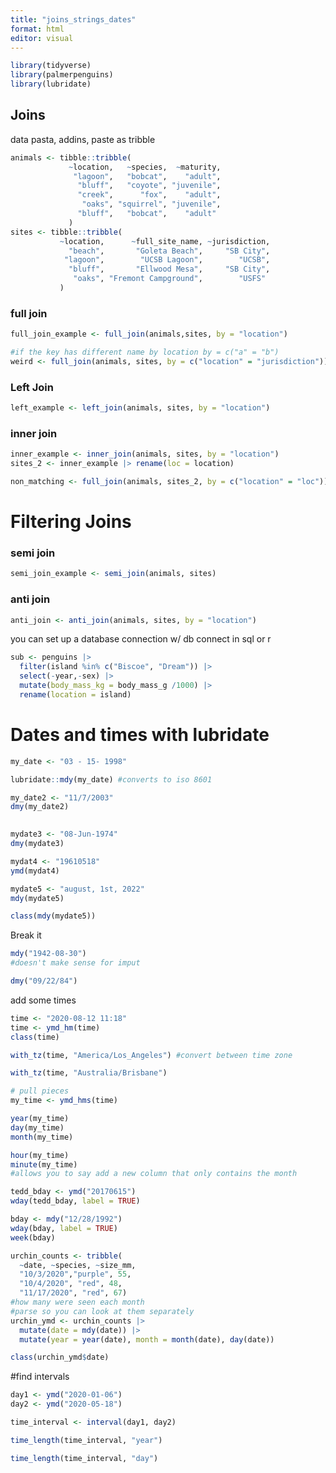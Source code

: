 ```yaml
---
title: "joins_strings_dates"
format: html
editor: visual
---
```


```r
library(tidyverse)
library(palmerpenguins)
library(lubridate)

```

## Joins

data pasta, addins, paste as tribble

```r
animals <- tibble::tribble(
             ~location,   ~species,  ~maturity,
              "lagoon",   "bobcat",    "adult",
               "bluff",   "coyote", "juvenile",
               "creek",      "fox",    "adult",
                "oaks", "squirrel", "juvenile",
               "bluff",   "bobcat",    "adult"
             )
sites <- tibble::tribble(
           ~location,      ~full_site_name, ~jurisdiction,
             "beach",       "Goleta Beach",     "SB City",
            "lagoon",        "UCSB Lagoon",        "UCSB",
             "bluff",       "Ellwood Mesa",     "SB City",
              "oaks", "Fremont Campground",        "USFS"
           )

```

### full join

```r
full_join_example <- full_join(animals,sites, by = "location")

#if the key has different name by location by = c("a" = "b")
weird <- full_join(animals, sites, by = c("location" = "jurisdiction"))

```

### Left Join

```r
left_example <- left_join(animals, sites, by = "location")

```

### inner join

```r
inner_example <- inner_join(animals, sites, by = "location")
sites_2 <- inner_example |> rename(loc = location)

```

```r
non_matching <- full_join(animals, sites_2, by = c("location" = "loc"))
```

# Filtering Joins

### semi join

```r
semi_join_example <- semi_join(animals, sites)
```

### anti join

```r
anti_join <- anti_join(animals, sites, by = "location")
```

you can set up a database connection w/ db connect in sql or r

```r
sub <- penguins |> 
  filter(island %in% c("Biscoe", "Dream")) |> 
  select(-year,-sex) |> 
  mutate(body_mass_kg = body_mass_g /1000) |> 
  rename(location = island)

```

# 

# Dates and times with lubridate

```r
my_date <- "03 - 15- 1998"

lubridate::mdy(my_date) #converts to iso 8601

my_date2 <- "11/7/2003"
dmy(my_date2)
 

mydate3 <- "08-Jun-1974"
dmy(mydate3)

mydat4 <- "19610518"
ymd(mydat4)

mydate5 <- "august, 1st, 2022"
mdy(mydate5)

class(mdy(mydate5))
```

Break it

```r
mdy("1942-08-30")
#doesn't make sense for imput 

dmy("09/22/84")


```

add some times

```r
time <- "2020-08-12 11:18"
time <- ymd_hm(time)
class(time)
```

```r
with_tz(time, "America/Los_Angeles") #convert between time zone

with_tz(time, "Australia/Brisbane")

# pull pieces
my_time <- ymd_hms(time)

year(my_time)
day(my_time)
month(my_time)

hour(my_time)
minute(my_time)
#allows you to say add a new column that only contains the month


```

```r
tedd_bday <- ymd("20170615")
wday(tedd_bday, label = TRUE)

bday <- mdy("12/28/1992")
wday(bday, label = TRUE)
week(bday)
```

```r
urchin_counts <- tribble(
  ~date, ~species, ~size_mm,
  "10/3/2020","purple", 55,
  "10/4/2020", "red", 48,
  "11/17/2020", "red", 67)
#how many were seen each month
#parse so you can look at them separately 
urchin_ymd <- urchin_counts |> 
  mutate(date = mdy(date)) |> 
  mutate(year = year(date), month = month(date), day(date))

class(urchin_ymd$date)

```

#find intervals

```r
day1 <- ymd("2020-01-06")
day2 <- ymd("2020-05-18")

time_interval <- interval(day1, day2)

time_length(time_interval, "year")

time_length(time_interval, "day")
```
